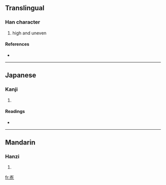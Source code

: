 ==Translingual==

===Han character===
{{Han char|rn=46|rad=山|as=06|sn=9|four=2271<sub>2</sub>|canj=山弓一山 (UNMU), X山弓一山 (XUNMU)}}

# high and uneven

====References====
* {{Han ref|kx=0311.060|dkj=08049|dj=0610.240|hdz=10771.090|uh=5CDE|ud=23774|bh=CEA1|bd=52897}}

----

==Japanese==

===Kanji===
{{ja-kanji|grade=|rs=山06}}

# {{defn|Japanese}}

====Readings====
* {{ja-readings|on=[[き]] (ki), [[ぐわい]] (guwai), [[げ]] (ge), [[ごつ]] (gotsu), [[ごち]] (gochi)|kun=}}

----

==Mandarin==

===Hanzi===
{{cmn-hanzi|pin=[[qiáo]] ([[qiao2]]), [[wéi]] ([[wei2]])|wg=ch'iao<sup>2</sup>, wei<sup>2</sup>}}

# {{defn|Mandarin}}

[[fr:峞]]